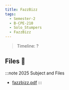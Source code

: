 ```yaml
---
title: FazzBizz
tags:
  - Semester-2
  - B-CPE-210
  - Solo_Stumpers
  - FazzBizz
---
```

> Timeline: ?


## Files 📂

:::note 2025 Subject and Files
- [fazzbizz.pdf](https://github.com/Studio-17/Epitech-Subjects/raw/main/Semester-2/B-CPE-210/Solo_Stumpers/FazzBizz/fazzbizz.pdf)
:::

